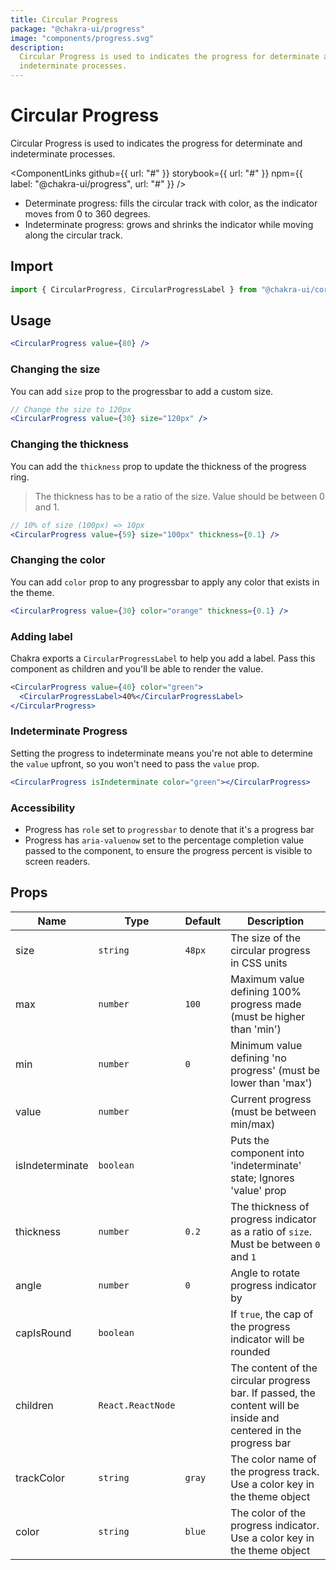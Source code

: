```yaml
---
title: Circular Progress
package: "@chakra-ui/progress"
image: "components/progress.svg"
description:
  Circular Progress is used to indicates the progress for determinate and
  indeterminate processes.
---
```



# Circular Progress

Circular Progress is used to indicates the progress for determinate and
indeterminate processes.

<ComponentLinks
  github={{ url: "#" }}
  storybook={{ url: "#" }}
  npm={{ label: "@chakra-ui/progress", url: "#" }}
/>

<carbon-ad></carbon-ad>

- Determinate progress: fills the circular track with color, as the indicator
  moves from 0 to 360 degrees.
- Indeterminate progress: grows and shrinks the indicator while moving along the
  circular track.

## Import

```js
import { CircularProgress, CircularProgressLabel } from "@chakra-ui/core"
```

## Usage

```jsx
<CircularProgress value={80} />
```

### Changing the size

You can add `size` prop to the progressbar to add a custom size.

```jsx
// Change the size to 120px
<CircularProgress value={30} size="120px" />
```

### Changing the thickness

You can add the `thickness` prop to update the thickness of the progress ring.

> The thickness has to be a ratio of the size. Value should be between 0 and 1.

```jsx
// 10% of size (100px) => 10px
<CircularProgress value={59} size="100px" thickness={0.1} />
```

### Changing the color

You can add `color` prop to any progressbar to apply any color that exists in
the theme.

```jsx
<CircularProgress value={30} color="orange" thickness={0.1} />
```

### Adding label

Chakra exports a `CircularProgressLabel` to help you add a label. Pass this
component as children and you'll be able to render the value.

```jsx
<CircularProgress value={40} color="green">
  <CircularProgressLabel>40%</CircularProgressLabel>
</CircularProgress>
```

### Indeterminate Progress

Setting the progress to indeterminate means you're not able to determine the
`value` upfront, so you won't need to pass the `value` prop.

```jsx
<CircularProgress isIndeterminate color="green"></CircularProgress>
```

### Accessibility

- Progress has `role` set to `progressbar` to denote that it's a progress bar
- Progress has `aria-valuenow` set to the percentage completion value passed to
  the component, to ensure the progress percent is visible to screen readers.

## Props

| Name            | Type              | Default | Description                                                                                                      |
| --------------- | ----------------- | ------- | ---------------------------------------------------------------------------------------------------------------- |
| size            | `string`          | `48px`  | The size of the circular progress in CSS units                                                                   |
| max             | `number`          | `100`   | Maximum value defining 100% progress made (must be higher than 'min')                                            |
| min             | `number`          | `0`     | Minimum value defining 'no progress' (must be lower than 'max')                                                  |
| value           | `number`          |         | Current progress (must be between min/max)                                                                       |
| isIndeterminate | `boolean`         |         | Puts the component into 'indeterminate' state; Ignores 'value' prop                                              |
| thickness       | `number`          | `0.2`   | The thickness of progress indicator as a ratio of `size`. Must be between `0` and `1`                            |
| angle           | `number`          | `0`     | Angle to rotate progress indicator by                                                                            |
| capIsRound      | `boolean`         |         | If `true`, the cap of the progress indicator will be rounded                                                     |
| children        | `React.ReactNode` |         | The content of the circular progress bar. If passed, the content will be inside and centered in the progress bar |
| trackColor      | `string`          | `gray`  | The color name of the progress track. Use a color key in the theme object                                        |
| color           | `string`          | `blue`  | The color of the progress indicator. Use a color key in the theme object                                         |
